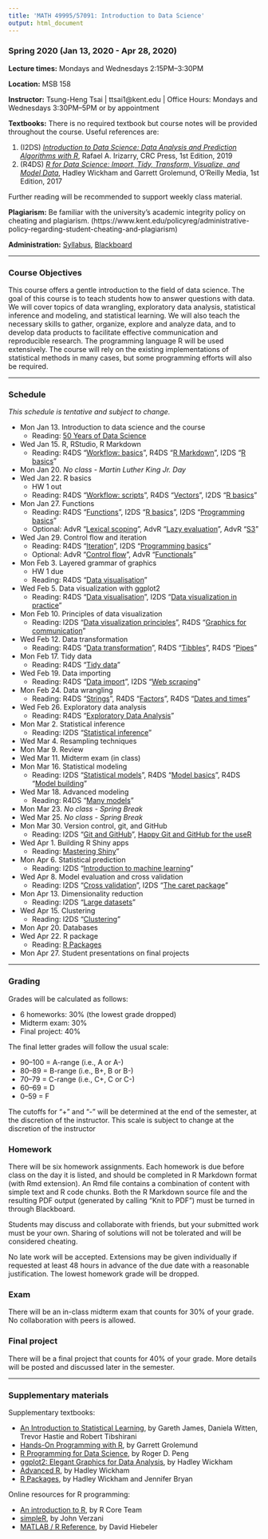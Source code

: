 ```yaml
---
title: 'MATH 49995/57091: Introduction to Data Science'
output: html_document
---
```


### Spring 2020 (Jan 13, 2020 - Apr 28, 2020)

__Lecture times:__ Mondays and Wednesdays 2:15PM--3:30PM

__Location:__ MSB 158

__Instructor:__ Tsung-Heng Tsai | ttsai1@kent.edu | Office Hours: Mondays and Wednesdays 3:30PM--5PM or by appointment

__Textbooks:__ There is no required textbook but course notes will be provided throughout the course. Useful references are: 

1. (I2DS) [_Introduction to Data Science: Data Analysis and Prediction Algorithms with R_](https://rafalab.github.io/dsbook/), Rafael A. Irizarry, CRC Press, 1st Edition, 2019
2. (R4DS) [_R for Data Science: Import, Tidy, Transform, Visualize, and Model Data_](https://r4ds.had.co.nz), Hadley Wickham and Garrett Grolemund, O'Reilly Media, 1st Edition, 2017

Further reading will be recommended to support weekly class material.

__Plagiarism:__ Be familiar with the university's academic integrity policy on cheating and plagiarism. (https://www.kent.edu/policyreg/administrative-policy-regarding-student-cheating-and-plagiarism)

__Administration:__ [Syllabus](MATH57091-S20-syllabus.pdf), [Blackboard](https://learn.kent.edu/)

---

### Course Objectives

This course offers a gentle introduction to the field of data science. The goal of this course is to teach students how to answer questions with data. We will cover topics of data wrangling, exploratory data analysis, statistical inference and modeling, and statistical learning. We will also teach the necessary skills to gather, organize, explore and analyze data, and to develop data products to facilitate effective communication and reproducible research. The programming language R will be used extensively. The course will rely on the existing implementations of statistical methods in many cases, but some programming efforts will also be required. 

---

### Schedule 
_This schedule is tentative and subject to change._

- Mon Jan 13. Introduction to data science and the course
    + Reading: [50 Years of Data Science](https://www.tandfonline.com/doi/full/10.1080/10618600.2017.1384734)
- Wed Jan 15. R, RStudio, R Markdown
    + Reading: R4DS "[Workflow: basics](https://r4ds.had.co.nz/workflow-basics.html)", R4DS "[R Markdown](https://r4ds.had.co.nz/r-markdown.html)", I2DS "[R basics](https://rafalab.github.io/dsbook/r-basics.html)"
- Mon Jan 20. _No class - Martin Luther King Jr. Day_
- Wed Jan 22. R basics
    + HW 1 out
    + Reading: R4DS "[Workflow: scripts](https://r4ds.had.co.nz/workflow-scripts.html)", R4DS "[Vectors](https://r4ds.had.co.nz/vectors.html)", I2DS "[R basics](https://rafalab.github.io/dsbook/r-basics.html)"
- Mon Jan 27. Functions
    + Reading: R4DS "[Functions](https://r4ds.had.co.nz/functions.html)", I2DS "[R basics](https://rafalab.github.io/dsbook/r-basics.html)", I2DS "[Programming basics](https://rafalab.github.io/dsbook/programming-basics.html)"
    + Optional: AdvR "[Lexical scoping](https://adv-r.hadley.nz/functions.html#lexical-scoping)", AdvR "[Lazy evaluation](https://adv-r.hadley.nz/functions.html#lazy-evaluation)", AdvR "[S3](https://adv-r.hadley.nz/s3.html)"
- Wed Jan 29. Control flow and iteration
    + Reading: R4DS "[Iteration](https://r4ds.had.co.nz/iteration.html)", I2DS "[Programming basics](https://rafalab.github.io/dsbook/programming-basics.html)"
    + Optional: AdvR "[Control flow](https://adv-r.hadley.nz/control-flow.html)", AdvR "[Functionals](https://adv-r.hadley.nz/functionals.html)"
- Mon Feb 3. Layered grammar of graphics
    + HW 1 due
    + Reading: R4DS "[Data visualisation](https://r4ds.had.co.nz/data-visualisation.html)" 
- Wed Feb 5. Data visualization with ggplot2
    + Reading: R4DS "[Data visualisation](https://r4ds.had.co.nz/data-visualisation.html)", I2DS "[Data visualization in practice](https://rafalab.github.io/dsbook/gapminder.html)"
- Mon Feb 10. Principles of data visualization
    + Reading: I2DS "[Data visualization principles](https://rafalab.github.io/dsbook/data-visualization-principles.html)", R4DS "[Graphics for communication](https://r4ds.had.co.nz/graphics-for-communication.html)"
- Wed Feb 12. Data transformation
    + Reading: R4DS "[Data transformation](https://r4ds.had.co.nz/transform.html)", 
R4DS "[Tibbles](https://r4ds.had.co.nz/tibbles.html)", R4DS "[Pipes](https://r4ds.had.co.nz/pipes.html)"
- Mon Feb 17. Tidy data
    + Reading: R4DS "[Tidy data](https://r4ds.had.co.nz/tidy-data.html)"
- Wed Feb 19. Data importing
    + Reading: R4DS "[Data import](https://r4ds.had.co.nz/data-import.html)", I2DS "[Web scraping](https://rafalab.github.io/dsbook/web-scraping.html)"
- Mon Feb 24. Data wrangling
    + Reading: R4DS "[Strings](https://r4ds.had.co.nz/strings.html)", R4DS "[Factors](https://r4ds.had.co.nz/factors.html)", R4DS "[Dates and times](https://r4ds.had.co.nz/dates-and-times.html)"
- Wed Feb 26. Exploratory data analysis
    + Reading: R4DS "[Exploratory Data Analysis](https://r4ds.had.co.nz/exploratory-data-analysis.html)"
- Mon Mar 2. Statistical inference
    + Reading: I2DS "[Statistical inference](https://rafalab.github.io/dsbook/inference.html)"
- Wed Mar 4. Resampling techniques
- Mon Mar 9. Review
- Wed Mar 11. Midterm exam (in class)
- Mon Mar 16. Statistical modeling
    + Reading: I2DS "[Statistical models](https://rafalab.github.io/dsbook/models.html)", R4DS "[Model basics](https://r4ds.had.co.nz/model-basics.html)", R4DS "[Model building](https://r4ds.had.co.nz/model-building.html)"
- Wed Mar 18. Advanced modeling
    + Reading: R4DS "[Many models](https://r4ds.had.co.nz/many-models.html)"
- Mon Mar 23. _No class - Spring Break_
- Wed Mar 25. _No class - Spring Break_
- Mon Mar 30. Version control, git, and GitHub
    + Reading: I2DS "[Git and GitHub](https://rafalab.github.io/dsbook/git.html)", [Happy Git and GitHub for the useR](https://happygitwithr.com/)
- Wed Apr 1. Building R Shiny apps
    + Reading: [Mastering Shiny](https://mastering-shiny.org/)"
- Mon Apr 6. Statistical prediction
    + Reading: I2DS "[Introduction to machine learning](https://rafalab.github.io/dsbook/introduction-to-machine-learning.html)"
- Wed Apr 8. Model evaluation and cross validation
    + Reading: I2DS "[Cross validation](https://rafalab.github.io/dsbook/cross-validation.html)", I2DS "[The caret package](https://rafalab.github.io/dsbook/caret.html)"
- Mon Apr 13. Dimensionality reduction
    + Reading: I2DS "[Large datasets](https://rafalab.github.io/dsbook/large-datasets.html)"
- Wed Apr 15. Clustering
    + Reading: I2DS "[Clustering](https://rafalab.github.io/dsbook/clustering.html)"
- Mon Apr 20. Databases
- Wed Apr 22. R package 
    + Reading: [R Packages](https://r-pkgs.org/)
- Mon Apr 27. Student presentations on final projects

---

### Grading

Grades will be calculated as follows:

* 6 homeworks: 30% (the lowest grade dropped)
* Midterm exam: 30%
* Final project: 40%

The final letter grades will follow the usual scale:

* 90--100 = A-range (i.e., A or A-)
* 80--89 = B-range (i.e., B+, B or B-)
* 70--79 = C-range (i.e., C+, C or C-)
* 60--69 = D
* 0--59 = F

The cutoffs for "+" and "-" will be determined at the end of the semester, at the discretion of the instructor. This scale is subject to change at the discretion of the instructor

### Homework

There will be six homework assignments. Each homework is due before class on the day it is listed, and should be completed in R Markdown format (with Rmd extension). An Rmd file contains a combination of content with simple text and R code chunks. Both the R Markdown source file and the resulting PDF output (generated by calling "Knit to PDF") must be turned in through Blackboard. 

Students may discuss and collaborate with friends, but your submitted work must be your own. Sharing of solutions will not be tolerated and will be considered cheating.

No late work will be accepted. Extensions may be given individually if requested at least 48 hours in advance of the due date with a reasonable justification. The lowest homework grade will be dropped.

### Exam

There will be an in-class midterm exam that counts for 30% of your grade. No collaboration with peers is allowed.

### Final project

There will be a final project that counts for 40% of your grade. More details will be posted and discussed later in the semester. 

---

### Supplementary materials

Supplementary textbooks: 

- [An Introduction to Statistical Learning](http://faculty.marshall.usc.edu/gareth-james/ISL/), by Gareth James, Daniela Witten, Trevor Hastie and Robert Tibshirani
- [Hands-On Programming with R](https://rstudio-education.github.io/hopr/), by Garrett Grolemund
- [R Programming for Data Science](https://leanpub.com/rprogramming), by Roger D. Peng
- [ggplot2: Elegant Graphics for Data Analysis](https://ggplot2-book.org/), by Hadley Wickham
- [Advanced R](https://adv-r.hadley.nz), by Hadley Wickham
- [R Packages](https://r-pkgs.org/), by Hadley Wickham and Jennifer Bryan

Online resources for R programming:

- [An introduction to R](cran.r-project.org/doc/manuals/R-intro.html), by R Core Team
- [simpleR](cran.r-project.org/doc/contrib/Verzani-SimpleR.pdf), by John Verzani
- [MATLAB / R Reference](http://www.math.umaine.edu/~hiebeler/comp/matlabR.pdf), by David Hiebeler
